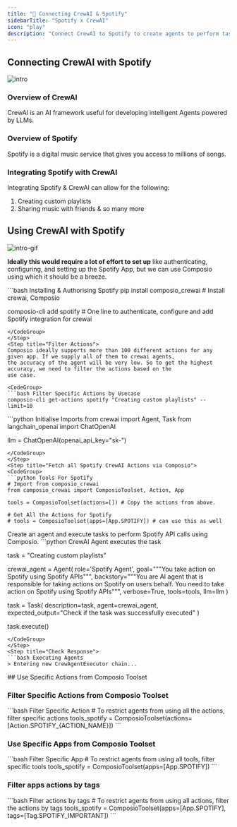 ```yaml
---
title: "🚀 Connecting CrewAI & Spotify"
sidebarTitle: "Spotify x CrewAI"
icon: "play"
description: "Connect CrewAI to Spotify to create agents to perform tasks using natural language"
---
```


## Connecting CrewAI with Spotify
![intro](/media/intro.jpg)

### Overview of CrewAI

CrewAI is an AI framework useful for developing intelligent Agents powered by LLMs.

### Overview of Spotify

Spotify is a digital music service that gives you access to millions of songs.

### Integrating Spotify with CrewAI

Integrating Spotify & CrewAI can allow for the following:

1. Creating custom playlists
2. Sharing music with friends
& so many more

## Using CrewAI with Spotify
![intro-gif](/media/intro.gif)
<Steps>
<Step title="Setting Up the Environment">

**Ideally this would require a lot of effort to set up** like authenticating, configuring, and setting up the Spotify App, but we can use Composio using which it should be a breeze.

<CodeGroup>
```bash Installing & Authorising Spotify
pip install composio_crewai # Install crewai, Composio 

composio-cli add spotify # One line to authenticate, configure and add Spotify integration for crewai
```
</CodeGroup>
</Step>
<Step title="Filter Actions">
Composio ideally supports more than 100 different actions for any given app. If we supply all of them to crewai agents, 
the accuracy of the agent will be very low. So to get the highest accuracy, we need to filter the actions based on the 
use case.

<CodeGroup>
```bash Filter Specific Actions by Usecase
composio-cli get-actions spotify "Creating custom playlists" --limit=10
```
</CodeGroup>

</Step>
<Step title="Import Base Packages">

<CodeGroup>
```python Initialise Imports
from crewai import Agent, Task
from langchain_openai import ChatOpenAI

llm = ChatOpenAI(openai_api_key="sk-<OPENAI KEY>")
```
</CodeGroup>
</Step>
<Step title="Fetch all Spotify CrewAI Actions via Composio">
<CodeGroup>
```python Tools For Spotify
# Import from composio_crewai
from composio_crewai import ComposioToolset, Action, App

tools = ComposioToolset(actions=[]) # Copy the actions from above. 

# Get All the Actions for Spotify
# tools = ComposioToolset(apps=[App.SPOTIFY]) # can use this as well
```
</CodeGroup>
</Step>
<Step title="Execute the Agent">
Create an agent and execute tasks to perform Spotify API calls using Composio. 
<CodeGroup>
```python CrewAI Agent executes the task

task = "Creating custom playlists"

crewai_agent = Agent(
    role='Spotify Agent',
    goal="""You take action on Spotify using Spotify APIs""",
    backstory="""You are AI agent that is responsible for taking actions on Spotify on users behalf. You need to take action on Spotify using Spotify APIs""",
    verbose=True,
    tools=tools,
    llm=llm
)

task = Task(
    description=task,
    agent=crewai_agent,
    expected_output="Check if the task was successfully executed"
)

task.execute()
```
</CodeGroup>
</Step>
<Step title="Check Response">
```bash Executing Agents
> Entering new CrewAgentExecutor chain...
```
</Step>
</Steps>
## Use Specific Actions from Composio Toolset

### Filter Specific Actions from Composio Toolset

<CodeGroup>
```bash Filter Specific Action
# To restrict agents from using all the actions, filter specific actions
tools_spotify = ComposioToolset(actions=[Action.SPOTIFY_{ACTION_NAME}])
```
</CodeGroup>

### Use Specific Apps from Composio Toolset
<CodeGroup>
```bash Filter Specific App
# To restrict agents from using all tools, filter specific tools
tools_spotify = ComposioToolset(apps=[App.SPOTIFY])
```
</CodeGroup>

### Filter apps actions by tags 
<CodeGroup>
```bash Filter actions by tags
# To restrict agents from using all actions, filter the actions by tags
tools_spotify = ComposioToolset(apps=[App.SPOTIFY], tags=[Tag.SPOTIFY_IMPORTANT])
```
</CodeGroup>